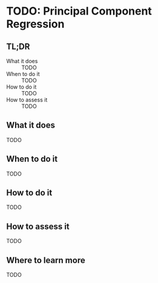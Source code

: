 # TODO: Principal Component Regression {#principal-component-regression}

## TL;DR

What it does
: TODO

When to do it
: TODO

How to do it
: TODO

How to assess it
: TODO

## What it does

TODO

## When to do it

TODO

## How to do it

TODO

## How to assess it

TODO

## Where to learn more

TODO

